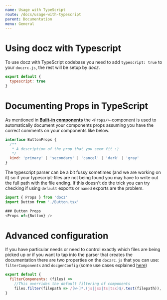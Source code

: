 ```yaml
---
name: Usage with TypeScript
route: /docs/usage-with-typescript
parent: Documentation
menu: General
---
```


# Using docz with Typescript

To use docz with TypeScript codebase you need to add `typescript: true` to your `doczrc.js`, the rest will be setup by _docz_.

```js
export default {
  typescript: true
}
```

# Documenting Props in TypeScript

As mentioned in [**Built-in components**](/docs/built-in-components) the `<Props/>`-component is used to automatically document your components props assuming you have the correct comments on your components like below.

```js
interface ButtonProps {
  /**
   * A description of the prop that you seem fit :)
   */
  kind: 'primary' | 'secondary' | 'cancel' | 'dark' | 'gray'
}
```

The typescript parser can be a bit fussy sometimes (and we are working on it) so if your typescript-files are not being found you may have to write out the full path with the file ending. If this doesn't do the trick you can try checking if using `default` exports or `named` exports are the problem.

```js
import { Props } from 'docz'
import Button from './Button.tsx'

### Button Props
<Props of={Button} />

```

# Advanced configuration

If you have particular needs or need to control exactly which files are being picked up or if you want to tap into the parser that creates the documentation there are two properties on the `doczrc.js` that you can use: `filterComponents` and `docgenConfig` (some use cases explained [here](https://github.com/doczjs/docz/issues/827))

```js
export default {
  filterComponents: (files) =>
    //This overrides the default filtering of components
    files.filter(filepath => /[w-]*.(js|jsx|ts|tsx)$/.test(filepath)),
}
```
